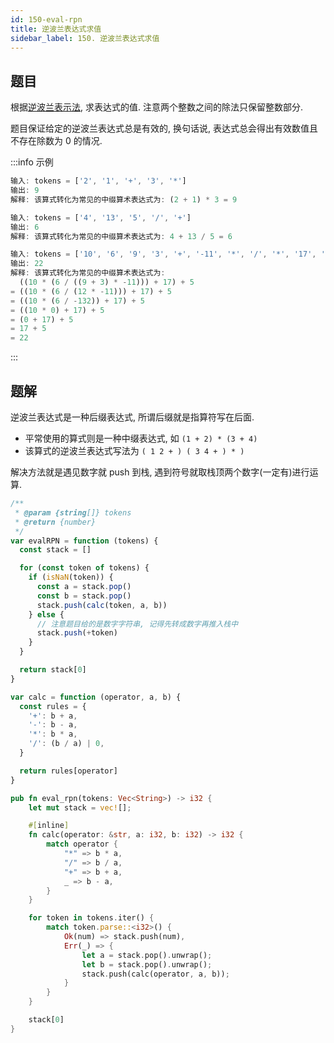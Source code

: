 ```yaml
---
id: 150-eval-rpn
title: 逆波兰表达式求值
sidebar_label: 150. 逆波兰表达式求值
---
```


## 题目

根据[逆波兰表示法](https://en.wikipedia.org/wiki/Reverse_Polish_notation), 求表达式的值. 注意两个整数之间的除法只保留整数部分.

题目保证给定的逆波兰表达式总是有效的, 换句话说, 表达式总会得出有效数值且不存在除数为 0 的情况.

:::info 示例

```ts
输入: tokens = ['2', '1', '+', '3', '*']
输出: 9
解释: 该算式转化为常见的中缀算术表达式为: (2 + 1) * 3 = 9
```

```ts
输入: tokens = ['4', '13', '5', '/', '+']
输出: 6
解释: 该算式转化为常见的中缀算术表达式为: 4 + 13 / 5 = 6
```

```ts
输入: tokens = ['10', '6', '9', '3', '+', '-11', '*', '/', '*', '17', '+' ,'5' ,'+']
输出: 22
解释: 该算式转化为常见的中缀算术表达式为:
  ((10 * (6 / ((9 + 3) * -11))) + 17) + 5
= ((10 * (6 / (12 * -11))) + 17) + 5
= ((10 * (6 / -132)) + 17) + 5
= ((10 * 0) + 17) + 5
= (0 + 17) + 5
= 17 + 5
= 22
```

:::

## 题解

逆波兰表达式是一种后缀表达式, 所谓后缀就是指算符写在后面.

- 平常使用的算式则是一种中缀表达式, 如 `(1 + 2) * (3 + 4)`
- 该算式的逆波兰表达式写法为 `( 1 2 + ) ( 3 4 + ) * )`

解决方法就是遇见数字就 push 到栈, 遇到符号就取栈顶两个数字(一定有)进行运算.


<Tabs>
  <TabItem value='JavaScript' label='JavaScript' default>

```ts
/**
 * @param {string[]} tokens
 * @return {number}
 */
var evalRPN = function (tokens) {
  const stack = []

  for (const token of tokens) {
    if (isNaN(token)) {
      const a = stack.pop()
      const b = stack.pop()
      stack.push(calc(token, a, b))
    } else {
      // 注意题目给的是数字字符串, 记得先转成数字再推入栈中
      stack.push(+token)
    }
  }

  return stack[0]
}

var calc = function (operator, a, b) {
  const rules = {
    '+': b + a,
    '-': b - a,
    '*': b * a,
    '/': (b / a) | 0,
  }

  return rules[operator]
}
```

</TabItem>
<TabItem value='Rust' label='Rust'>

```rust
pub fn eval_rpn(tokens: Vec<String>) -> i32 {
    let mut stack = vec![];

    #[inline]
    fn calc(operator: &str, a: i32, b: i32) -> i32 {
        match operator {
            "*" => b * a,
            "/" => b / a,
            "+" => b + a,
            _ => b - a,
        }
    }

    for token in tokens.iter() {
        match token.parse::<i32>() {
            Ok(num) => stack.push(num),
            Err(_) => {
                let a = stack.pop().unwrap();
                let b = stack.pop().unwrap();
                stack.push(calc(operator, a, b));
            }
        }
    }

    stack[0]
}
```

</TabItem>
</Tabs>
